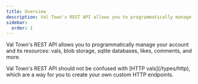 ```yaml
---
title: Overview
description: Val Town's REST API allows you to programmatically manage your account and its resources - vals, blob storage, sqlite databases, likes, comments, and more.
sidebar:
  order: 1
---
```




Val Town's REST API allows you to programmatically manage your account and its resources: vals, blob storage, sqlite databases, likes, comments, and more.

<Aside type="tip">
  Val Town's REST API should not be confused with [HTTP vals](/types/http),
  which are a way for you to create your own custom HTTP endpoints.
</Aside>

<CardGrid>
  <LinkCard
    title="API Reference"
    description="Interactive reference documentation for our API"
    href="https://api.val.town/documentation"
  />
  <LinkCard
    title="Authentication"
    description="Learn how to authenticate with the Val Town API"
    href="./authentication"
  />
  <LinkCard
    title="TypeScript SDK"
    description="Interact with Val Town via our SDK"
    href="./sdk"
  />
</CardGrid>

